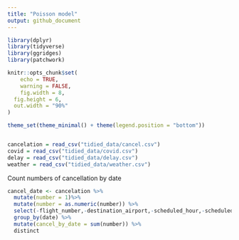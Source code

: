 ```yaml
---
title: "Poisson model"
output: github_document
---
```


```r
library(dplyr)
library(tidyverse)
library(ggridges)
library(patchwork)

knitr::opts_chunk$set(
	echo = TRUE,
	warning = FALSE,
	fig.width = 8, 
  fig.height = 6,
  out.width = "90%"
)

theme_set(theme_minimal() + theme(legend.position = "bottom"))


cancelation = read_csv("tidied_data/cancel.csv")
covid = read_csv("tidied_data/covid.csv")
delay = read_csv("tidied_data/delay.csv")
weather = read_csv("tidied_data/weather.csv")

```

Count numbers of cancellation by date
```r
cancel_date <- cancelation %>% 
  mutate(number = 1)%>% 
  mutate(number = as.numeric(number)) %>% 
  select(-flight_number,-destination_airport,-scheduled_hour,-scheduled_departure_time,-scheduled_elapsed_time_minutes, -airline_name) %>% 
  group_by(date) %>% 
  mutate(cancel_by_date = sum(number)) %>% 
  distinct

```

